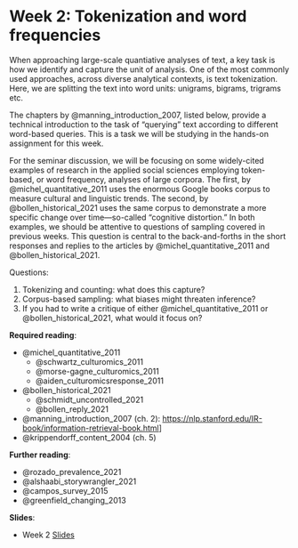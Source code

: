 # Week 2: Tokenization and word frequencies

When approaching large-scale quantiative analyses of text, a key task is how we identify and capture the unit of analysis. One of the most commonly used approaches, across diverse analytical contexts, is text tokenization. Here, we are splitting the text into word units: unigrams, bigrams, trigrams etc. 

The chapters by @manning_introduction_2007, listed below, provide a technical introduction to the task of "querying" text according to different word-based queries. This is a task we will be studying in the hands-on assignment for this week. 

For the seminar discussion, we will be focusing on some widely-cited examples of research in the applied social sciences employing token-based, or word frequency, analyses of large corpora. The first, by @michel_quantitative_2011 uses the enormous Google books corpus to measure cultural and linguistic trends. The second, by @bollen_historical_2021 uses the same corpus to demonstrate a more specific change over time---so-called "cognitive distortion." In both examples, we should be attentive to questions of sampling covered in previous weeks. This question is central to the back-and-forths in the short responses and replies to the articles by @michel_quantitative_2011 and @bollen_historical_2021.   

Questions:

1. Tokenizing and counting: what does this capture?
2. Corpus-based sampling: what biases might threaten inference?
3. If you had to write a critique of either @michel_quantitative_2011 or @bollen_historical_2021, what would it focus on?

**Required reading**:

- @michel_quantitative_2011
  - @schwartz_culturomics_2011
  - @morse-gagne_culturomics_2011
  - @aiden_culturomicsresponse_2011
  
- @bollen_historical_2021
  - @schmidt_uncontrolled_2021
  - @bollen_reply_2021
  
- @manning_introduction_2007 (ch. 2): [https://nlp.stanford.edu/IR-book/information-retrieval-book.html](https://nlp.stanford.edu/IR-book/information-retrieval-book.html)]
- @krippendorff_content_2004 (ch. 5)

**Further reading**:

- @rozado_prevalence_2021
- @alshaabi_storywrangler_2021
- @campos_survey_2015
- @greenfield_changing_2013

**Slides**:

- Week 2 [Slides](https://docs.google.com/presentation/d/1EB8l2R3aDnfabpx23qKq-dH-6HehfgDqC9n1Pc90jN8/edit?usp=sharing)